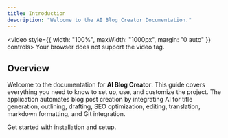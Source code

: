 ```yaml
---
title: Introduction
description: "Welcome to the AI Blog Creator Documentation."
---
```


<video   style={{ width: "100%", maxWidth: "1000px", margin: "0 auto" }} controls>
  <source src="https://github.com/BresThomas/docs/blob/main/videos/video-test.mp4" type="video/mp4" />
  Your browser does not support the video tag.
</video>

## Overview

Welcome to the documentation for **AI Blog Creator**. This guide covers everything you need to know to set up, use, and customize the project. The application automates blog post creation by integrating AI for title generation, outlining, drafting, SEO optimization, editing, translation, markdown formatting, and Git integration.

<CardGroup cols={2}>
  <Card title="Getting Started" icon="code" href="/getting-started">
    Get started with installation and setup.
  </Card>
</CardGroup>
